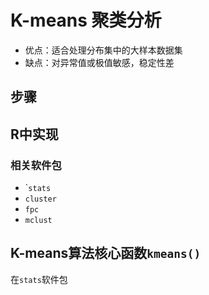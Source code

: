 K-means 聚类分析
==============================

- 优点：适合处理分布集中的大样本数据集
- 缺点：对异常值或极值敏感，稳定性差

## 步骤

## R中实现

### 相关软件包
- ``stats`
- `cluster`
- `fpc`
- `mclust`

## K-means算法核心函数`kmeans()`
在`stats`软件包